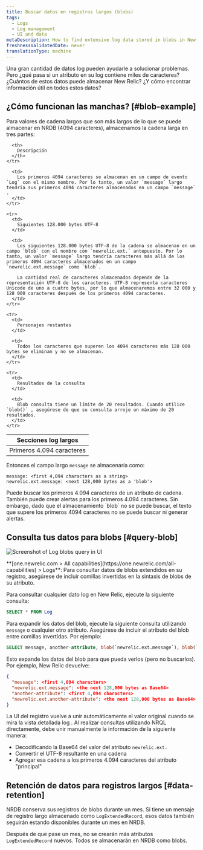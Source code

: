 ```yaml
---
title: Buscar datos en registros largos (blobs)
tags:
  - Logs
  - Log management
  - UI and data
metaDescription: How to find extensive log data stored in blobs in New Relic.
freshnessValidatedDate: never
translationType: machine
---
```


Una gran cantidad de datos log pueden ayudarle a solucionar problemas. Pero ¿qué pasa si un atributo en su log contiene miles de caracteres? ¿Cuántos de estos datos puede almacenar New Relic? ¿Y cómo encontrar información útil en todos estos datos?

## ¿Cómo funcionan las manchas? [#blob-example]

Para valores de cadena largos que son más largos de lo que se puede almacenar en NRDB (4094 caracteres), almacenamos la cadena larga en tres partes:

<table>
  <thead>
    <tr>
      <th style={{ width: "200px" }}>
        Secciones log largos
      </th>

      <th>
        Descripción
      </th>
    </tr>
  </thead>

  <tbody>
    <tr>
      <td>
        Primeros 4.094 caracteres
      </td>

      <td>
        Los primeros 4094 caracteres se almacenan en un campo de evento `Log` con el mismo nombre. Por lo tanto, un valor `message` largo tendría sus primeros 4094 caracteres almacenados en un campo `message` .
      </td>
    </tr>

    <tr>
      <td>
        Siguientes 128.000 bytes UTF-8
      </td>

      <td>
        Los siguientes 128.000 bytes UTF-8 de la cadena se almacenan en un campo `blob` con el nombre con `newrelic.ext.` antepuesto. Por lo tanto, un valor `message` largo tendría caracteres más allá de los primeros 4094 caracteres almacenados en un campo `newrelic.ext.message` como `blob`.

        La cantidad real de caracteres almacenados depende de la representación UTF-8 de los caracteres. UTF-8 representa caracteres Unicode de uno a cuatro bytes, por lo que almacenaremos entre 32 000 y 128 000 caracteres después de los primeros 4094 caracteres.
      </td>
    </tr>

    <tr>
      <td>
        Personajes restantes
      </td>

      <td>
        Todos los caracteres que superen los 4094 caracteres más 128 000 bytes se eliminan y no se almacenan.
      </td>
    </tr>

    <tr>
      <td>
        Resultados de la consulta
      </td>

      <td>
        Blob consulta tiene un límite de 20 resultados. Cuando utilice `blob()` , asegúrese de que su consulta arroje un máximo de 20 resultados.
      </td>
    </tr>
  </tbody>
</table>

Entonces el campo largo `message` se almacenaría como:

```
message: <first 4,094 characters as a string>
newrelic.ext.message: <next 128,000 bytes as a 'blob'>
```

<Callout variant="tip">
  Puede buscar los primeros 4.094 caracteres de un atributo de cadena. También puede crear alertas para los primeros 4.094 caracteres. Sin embargo, dado que el almacenamiento `blob` no se puede buscar, el texto que supere los primeros 4094 caracteres no se puede buscar ni generar alertas.
</Callout>

## Consulta tus datos para blobs [#query-blob]

<img
  title="Query log extended data (blobs)"
  alt="Screenshot of Log blobs query in UI"
  src="/images/logs_screenshot-crop_log-blob-query.webp"
/>

<figcaption>
  <DNT>**[one.newrelic.com > All capabilities](https://one.newrelic.com/all-capabilities) > Logs**</DNT>: Para consultar datos de blobs extendidos en su registro, asegúrese de incluir comillas invertidas en la sintaxis de blobs de su atributo.
</figcaption>

Para consultar cualquier dato log en New Relic, ejecute la siguiente consulta:

```sql
SELECT * FROM Log
```

Para expandir los datos del blob, ejecute la siguiente consulta utilizando `message` o cualquier otro atributo. Asegúrese de incluir el atributo del blob entre comillas invertidas. Por ejemplo:

```sql
SELECT message, another-attribute, blob(`newrelic.ext.message`), blob(`newrelic.ext.another-attribute`) FROM Log
```

Esto expande los datos del blob para que pueda verlos (pero no buscarlos). Por ejemplo, New Relic devuelve:

```json
{
  "message": <first 4,094 characters>
  "newrelic.ext.message": <the next 128,000 bytes as Base64> 
  "another-attribute": <first 4,094 characters>
  "newrelic.ext.another-attribute": <the next 128,000 bytes as Base64>
}
```

La UI del registro vuelve a unir automáticamente el valor original cuando se mira la vista detallada log . Al realizar consultas utilizando NRQL directamente, debe unir manualmente la información de la siguiente manera:

* Decodificando la Base64 del valor del atributo `newrelic.ext.`
* Convertir el UTF-8 resultante en una cadena
* Agregar esa cadena a los primeros 4.094 caracteres del atributo "principal"

## Retención de datos para registros largos [#data-retention]

NRDB conserva sus registros de blobs durante un mes. Si tiene un mensaje de registro largo almacenado como `LogExtendedRecord`, esos datos también seguirán estando disponibles durante un mes en NRDB.

Después de que pase un mes, no se crearán más atributos `LogExtendedRecord` nuevos. Todos se almacenarán en NRDB como blobs.

